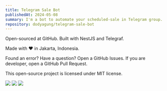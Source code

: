 ```yaml
---
title: Telegram Sale Bot
publishedAt: 2024-05-08
summary: I'm a bot to automate your scheduled-sale in Telegram group.
repository: dodyagung/telegram-sale-bot
---
```


Open-sourced at GitHub. Built with NestJS and Telegraf.

Made with ♥ in Jakarta, Indonesia.

Found an error? Have a question? Open a GitHub Issues.
If you are developer, open a GitHub Pull Request.

This open-source project is licensed under MIT license.

[![](telegram-sale-bot-1.jpg)](https://github.com/dodyagung/telegram-sale-bot)
[![](telegram-sale-bot-2.jpg)](https://github.com/dodyagung/telegram-sale-bot)
[![](telegram-sale-bot-3.jpg)](https://github.com/dodyagung/telegram-sale-bot)
